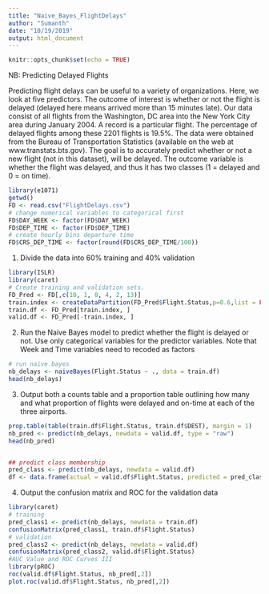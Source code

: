 ---
title: "Naive_Bayes_FlightDelays"
author: "Sumanth"
date: "10/19/2019"
output: html_document
---

```{r setup, include=FALSE}
knitr::opts_chunk$set(echo = TRUE)
```

NB: Predicting Delayed Flights

Predicting flight delays can be useful to a variety of organizations. Here,
we look at five predictors. The outcome of interest is whether or not the flight is delayed (delayed here means
arrived more than 15 minutes late). Our data consist of all flights from the Washington, DC area into the New York City area during January 2004. A record is a particular flight. The percentage of delayed flights among these 2201 flights
is 19.5%. The data were obtained from the Bureau of Transportation Statistics (available on the web at www.transtats.bts.gov). The goal is to accurately predict whether or not a new flight (not in this dataset), will be delayed. The outcome variable is whether the flight was delayed, and thus it has two classes (1 = delayed
and 0 = on time).

```{r}
library(e1071)
getwd()
FD <- read.csv("FlightDelays.csv")
# change numerical variables to categorical first
FD$DAY_WEEK <- factor(FD$DAY_WEEK)
FD$DEP_TIME <- factor(FD$DEP_TIME)
# create hourly bins departure time
FD$CRS_DEP_TIME <- factor(round(FD$CRS_DEP_TIME/100))
```

1. Divide the data into 60% training and 40% validation

```{r}
library(ISLR)
library(caret)
# Create training and validation sets.
FD_Pred <- FD[,c(10, 1, 8, 4, 2, 13)]
train.index <- createDataPartition(FD_Pred$Flight.Status,p=0.6,list = FALSE)
train.df <- FD_Pred[train.index, ]
valid.df <- FD_Pred[-train.index, ]
```

2. Run the Naive Bayes model to predict whether the flight is delayed or not. Use only categorical variables for the predictor variables. Note that Week and Time variables need to recoded as factors

```{r}

# run naive bayes
nb_delays <- naiveBayes(Flight.Status ~ ., data = train.df)
head(nb_delays)

```

3. Output both a counts table and a proportion table outlining how many and what proportion of flights were delayed and on-time at each of the three airports.

```{r}

prop.table(table(train.df$Flight.Status, train.df$DEST), margin = 1)
nb_pred <- predict(nb_delays, newdata = valid.df, type = "raw")
head(nb_pred)


## predict class membership
pred_class <- predict(nb_delays, newdata = valid.df)
df <- data.frame(actual = valid.df$Flight.Status, predicted = pred_class, nb_pred)

```

4. Output the confusion matrix and ROC for the validation data

```{r}

library(caret)
# training
pred_class1 <- predict(nb_delays, newdata = train.df)
confusionMatrix(pred_class1, train.df$Flight.Status)
# validation
pred_class2 <- predict(nb_delays, newdata = valid.df)
confusionMatrix(pred_class2, valid.df$Flight.Status)
#AUC Value and ROC Curves III
library(pROC)
roc(valid.df$Flight.Status, nb_pred[,2])
plot.roc(valid.df$Flight.Status, nb_pred[,2])

```


